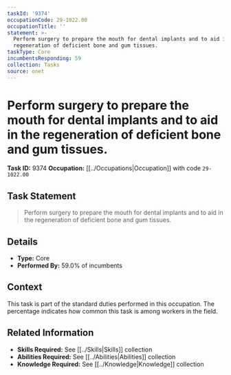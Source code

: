 ```yaml
---
taskId: '9374'
occupationCode: 29-1022.00
occupationTitle: ''
statement: >-
  Perform surgery to prepare the mouth for dental implants and to aid in the
  regeneration of deficient bone and gum tissues.
taskType: Core
incumbentsResponding: 59
collection: Tasks
source: onet
---
```

# Perform surgery to prepare the mouth for dental implants and to aid in the regeneration of deficient bone and gum tissues.

**Task ID:** 9374
**Occupation:** [[../Occupations|Occupation]] with code `29-1022.00`

## Task Statement

> Perform surgery to prepare the mouth for dental implants and to aid in the regeneration of deficient bone and gum tissues.

## Details

- **Type:** Core
- **Performed By:** 59.0% of incumbents

## Context

This task is part of the standard duties performed in this occupation. The percentage indicates how common this task is among workers in the field.

## Related Information

- **Skills Required:** See [[../Skills|Skills]] collection
- **Abilities Required:** See [[../Abilities|Abilities]] collection
- **Knowledge Required:** See [[../Knowledge|Knowledge]] collection
